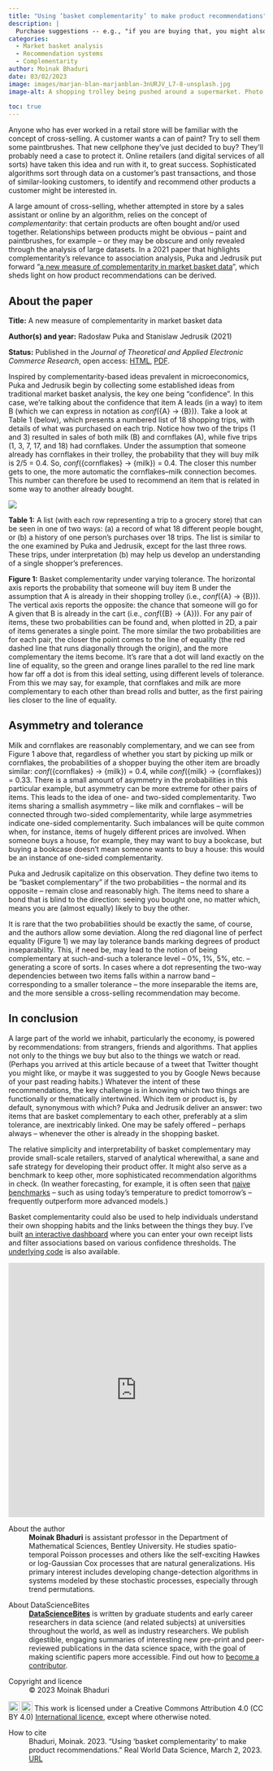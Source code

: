 ```yaml
---
title: "Using ‘basket complementarity’ to make product recommendations"
description: |
  Purchase suggestions -- e.g., "if you are buying that, you might also want this" -- are, to a large extent, informed by the concept of complementarity: that certain products are often bought and/or used together. A journal paper by Puka and Jedrusik sheds light on how these product recommendations can be derived, as Moinak Bhaduri explains.  
categories:
  - Market basket analysis
  - Recommendation systems
  - Complementarity
author: Moinak Bhaduri
date: 03/02/2023
image: images/marjan-blan-marjanblan-3nURJV_L7-8-unsplash.jpg
image-alt: A shopping trolley being pushed around a supermarket. Photo by Marjan Blan | @marjanblan on Unsplash.
  
toc: true
---
```

Anyone who has ever worked in a retail store will be familiar with the concept of cross-selling. A customer wants a can of paint? Try to sell them some paintbrushes. That new cellphone they’ve just decided to buy? They’ll probably need a case to protect it. Online retailers (and digital services of all sorts) have taken this idea and run with it, to great success. Sophisticated algorithms sort through data on a customer’s past transactions, and those of similar-looking customers, to identify and recommend other products a customer might be interested in.  

A large amount of cross-selling, whether attempted in store by a sales assistant or online by an algorithm, relies on the concept of *complementarity*: that certain products are often bought and/or used together. Relationships between products might be obvious -- paint and paintbrushes, for example -- or they may be obscure and only revealed through the analysis of large datasets. In a 2021 paper that highlights complementarity's relevance to association analysis, Puka and Jedrusik put forward “[a new measure of complementarity in market basket data](https://www.mdpi.com/0718-1876/16/4/39)”, which sheds light on how product recommendations can be derived. 

:::{.callout-note collapse="false"}
## About the paper

**Title:** A new measure of complementarity in market basket data

**Author(s) and year:** Radosław Puka and Stanislaw Jedrusik (2021)

**Status:** Published in the *Journal of Theoretical and Applied Electronic Commerce Research*, open access: [HTML](https://www.mdpi.com/0718-1876/16/4/39), [PDF](https://www.mdpi.com/0718-1876/16/4/39/pdf?version=1609984879). 
:::

Inspired by complementarity-based ideas prevalent in microeconomics, Puka and Jedrusik begin by collecting some established ideas from traditional market basket analysis, the key one being “confidence”. In this case, we’re talking about the confidence that item A leads (in a way) to item B (which we can express in notation as *conf*({A} → {B})). Take a look at Table 1 (below), which presents a numbered list of 18 shopping trips, with details of what was purchased on each trip. Notice how two of the trips (1 and 3) resulted in sales of both milk (B) and cornflakes (A), while five trips (1, 3, 7, 17, and 18) had cornflakes. Under the assumption that someone already has cornflakes in their trolley, the probability that they will buy milk is 2/5 = 0.4. So, *conf*({cornflakes} → {milk}) = 0.4. The closer this number gets to one, the more automatic the cornflakes--milk connection becomes. This number can therefore be used to recommend an item that is related in some way to another already bought.

:::{.column-body-outset}
[![](images/tab1-fig1.png)](images/tab1-fig1.png)
:::

::: grid
::: {.g-col-12 .g-col-md-4}
**Table 1:** A list (with each row representing a trip to a grocery store) that can be seen in one of two ways: (a) a record of what 18 different people bought, or (b) a history of one person’s purchases over 18 trips. The list is similar to the one examined by Puka and Jedrusik, except for the last three rows. These trips, under interpretation (b) may help us develop an understanding of a single shopper’s preferences. 
:::
::: {.g-col-12 .g-col-md-8}
**Figure 1:** Basket complementarity under varying tolerance. The horizontal axis reports the probability that someone will buy item B under the assumption that A is already in their shopping trolley (i.e., *conf*({A} → {B})). The vertical axis reports the opposite: the chance that someone will go for A given that B is already in the cart (i.e., *conf*({B} → {A})). For any pair of items, these two probabilities can be found and, when plotted in 2D, a pair of items generates a single point. The more similar the two probabilities are for each pair, the closer the point comes to the line of equality (the red dashed line that runs diagonally through the origin), and the more complementary the items become. It's rare that a dot will land exactly on the line of equality, so the green and orange lines parallel to the red line mark how far off a dot is from this ideal setting, using different levels of tolerance. From this we may say, for example, that cornflakes and milk are more complementary to each other than bread rolls and butter, as the first pairing lies closer to the line of equality.
:::
:::

## Asymmetry and tolerance 
Milk and cornflakes are reasonably complementary, and we can see from Figure 1 above that, regardless of whether you start by picking up milk or cornflakes, the probabilities of a shopper buying the other item are broadly similar: *conf*({cornflakes} → {milk}) = 0.4, while *conf*({milk} → {cornflakes}) = 0.33. There is a small amount of asymmetry in the probabilities in this particular example, but asymmetry can be more extreme for other pairs of items. This leads to the idea of one- and two-sided complementarity. Two items sharing a smallish asymmetry -- like milk and cornflakes -- will be connected through two-sided complementarity, while large asymmetries indicate one-sided complementarity. Such imbalances will be quite common when, for instance, items of hugely different prices are involved. When someone buys a house, for example, they may want to buy a bookcase, but buying a bookcase doesn’t mean someone wants to buy a house: this would be an instance of one-sided complementarity.  

Puka and Jedrusik capitalize on this observation. They define two items to be “basket complementary” if the two probabilities -- the normal and its opposite -- remain close and reasonably high. The items need to share a bond that is blind to the direction: seeing you bought one, no matter which, means you are (almost equally) likely to buy the other.  

It is rare that the two probabilities should be exactly the same, of course, and the authors allow some deviation. Along the red diagonal line of perfect equality (Figure 1) we may lay tolerance bands marking degrees of product inseparability. This, if need be, may lead to the notion of being complementary at such-and-such a tolerance level -- 0%, 1%, 5%, etc. -- generating a score of sorts. In cases where a dot representing the two-way dependencies between two items falls within a narrow band -- corresponding to a smaller tolerance -- the more inseparable the items are, and the more sensible a cross-selling recommendation may become. 

## In conclusion 
A large part of the world we inhabit, particularly the economy, is powered by recommendations: from strangers, friends and algorithms. That applies not only to the things we buy but also to the things we watch or read. (Perhaps you arrived at this article because of a tweet that Twitter thought you might like, or maybe it was suggested to you by Google News because of your past reading habits.) Whatever the intent of these recommendations, the key challenge is in knowing which two things are functionally or thematically intertwined. Which item or product is, by default, synonymous with which? Puka and Jedrusik deliver an answer: two items that are basket complementary to each other, preferably at a slim tolerance, are inextricably linked. One may be safely offered -- perhaps always -- whenever the other is already in the shopping basket. 

The relative simplicity and interpretability of basket complementary may provide small-scale retailers, starved of analytical wherewithal, a sane and safe strategy for developing their product offer. It might  also serve as a benchmark to keep other, more sophisticated recommendation algorithms in check. (In weather forecasting, for example, it is often seen that [naive benchmarks](https://www.sciencedirect.com/science/article/pii/S0022169415000414) -- such as using today's temperature to predict tomorrow's -- frequently outperform more advanced models.) 

Basket complementarity could also be used to help individuals understand their own shopping habits and the links between the things they buy. I've built [an interactive dashboard](https://moinak.shinyapps.io/MarketBasketDashboard/) where you can enter your own receipt lists and filter associations based on various confidence thresholds. The [underlying code](https://github.com/moinakbhaduri/MarketBasketAnalysis) is also available.

```{=html}
 <iframe src="https://moinak.shinyapps.io/MarketBasketDashboard/" style="border: none; width: 100%; height: 500px" frameborder="0"></iframe>
```

::: {.further-info}
::: grid
::: {.g-col-12 .g-col-md-6}
About the author
: **Moinak Bhaduri**  is assistant professor in the Department of Mathematical Sciences, Bentley University. He studies spatio-temporal Poisson processes and others like the self-exciting Hawkes or log-Gaussian Cox processes that are natural generalizations. His primary interest includes developing change-detection algorithms in systems modeled by these stochastic processes, especially through trend permutations.
:::

::: {.g-col-12 .g-col-md-6}
About DataScienceBites
: [**DataScienceBites**](/news-and-views/datasciencebites/index.qmd) is written by graduate students and early career researchers in data science (and related subjects) at universities throughout the world, as well as industry researchers. We publish digestible, engaging summaries of interesting new pre-print and peer-reviewed publications in the data science space, with the goal of making scientific papers more accessible. Find out how to [become a contributor](/contributor-docs/datasciencebites.qmd).
:::

::: {.g-col-12 .g-col-md-6}
Copyright and licence
: &copy; 2023 Moinak Bhaduri

<a href="http://creativecommons.org/licenses/by/4.0/?ref=chooser-v1" target="_blank" rel="license noopener noreferrer" style="display:inline-block;"> <img style="height:22px!important;vertical-align:text-bottom;" src="https://mirrors.creativecommons.org/presskit/icons/cc.svg?ref=chooser-v1"><img style="height:22px!important;margin-left:3px;vertical-align:text-bottom;" src="https://mirrors.creativecommons.org/presskit/icons/by.svg?ref=chooser-v1"></a> This work is licensed under a Creative Commons Attribution 4.0 (CC BY 4.0) <a href="http://creativecommons.org/licenses/by/4.0/?ref=chooser-v1" target="_blank" rel="license noopener noreferrer" style="display:inline-block;"> International licence</a>, except where otherwise noted.

:::

::: {.g-col-12 .g-col-md-6}
How to cite
: Bhaduri, Moinak. 2023. "Using ‘basket complementarity’ to make product recommendations." Real World Data Science, March 2, 2023. [URL](https://realworlddatascience.net/news-and-views/datasciencebites/posts/2023/03/02/basket-complementarity.html)
:::
:::
:::